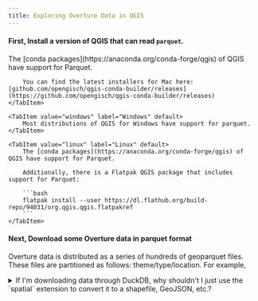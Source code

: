```yaml
---
title: Exploring Overture Data in QGIS
---
```





#### First, Install a version of QGIS that can read `parquet`.
<Tabs>
    <TabItem value="mac" label="MacOS" default>
        The [conda packages](https://anaconda.org/conda-forge/qgis) of QGIS have support for Parquet.

        You can find the latest installers for Mac here: [github.com/opengisch/qgis-conda-builder/releases](https://github.com/opengisch/qgis-conda-builder/releases)
    </TabItem>

    <TabItem value="windows" label="Windows" default>
        Most distributions of QGIS for Windows have support for parquet.
    </TabItem>

    <TabItem value="linux" label="Linux" default>
        The [conda packages](https://anaconda.org/conda-forge/qgis) of QGIS have support for Parquet.

        Additionally, there is a Flatpak QGIS package that includes support for Parquet:

        ```bash
        flatpak install --user https://dl.flathub.org/build-repo/94031/org.qgis.qgis.flatpakref
        ```
    </TabItem>
</Tabs>

#### Next, Download some Overture data in parquet format
Overture data is distributed as a series of hundreds of geoparquet files. These files are partitioned as follows: theme/type/location. For example,



<details>
<summary>
If I'm downloading data through DuckDB, why shouldn't I just use the `spatial` extension to convert it to a shapefile, GeoJSON, etc.?
</summary>

</details>
